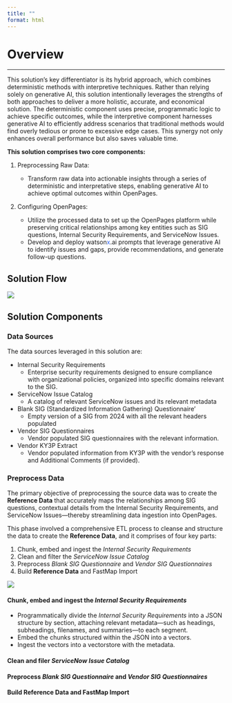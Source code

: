 ```yaml
---
title: ""
format: html
---
```


# Overview

-----
This solution’s key differentiator is its hybrid approach, which combines deterministic methods with interpretive techniques. Rather than relying solely on generative AI, this solution intentionally leverages the strengths of both approaches to deliver a more holistic, accurate, and economical solution. The deterministic component uses precise, programmatic logic to achieve specific outcomes, while the interpretive component harnesses generative AI to efficiently address scenarios that traditional methods would find overly tedious or prone to excessive edge cases. This synergy not only enhances overall performance but also saves valuable time.

**This solution comprises two core components:**
    
1. Preprocessing Raw Data:

    - Transform raw data into actionable insights through a series of deterministic and interpretative steps, enabling generative AI to achieve optimal outcomes within OpenPages.

2. Configuring OpenPages:
    
    - Utilize the processed data to set up the OpenPages platform while preserving critical relationships among key entities such as SIG questions, Internal Security Requirements, and ServiceNow Issues.
    - Develop and deploy watson<span style="color:#2c62f5;">x</span>.ai prompts that leverage generative AI to identify issues and gaps, provide recommendations, and generate follow-up questions.

## Solution Flow
![](/images/solution_flow.png)



## Solution Components

### Data Sources
The data sources leveraged in this solution are:

* Internal Security Requirements
    * Enterprise security requirements designed to ensure compliance with organizational policies, organized into specific domains relevant to the SIG.
* ServiceNow Issue Catalog
    * A catalog of relevant ServiceNow issues and its relevant metadata
* Blank SIG (Standardized Information Gathering) Questionnaire'
    * Empty version of a SIG from 2024 with all the relevant headers populated
* Vendor SIG Questionnaires
    * Vendor populated SIG questionnaires with the relevant information.
* Vendor KY3P Extract
    * Vendor populated information from KY3P with the vendor's response and Additional Comments (if provided).

### Preprocess Data

The primary objective of preprocessing the source data was to create the **Reference Data** that accurately maps the relationships among SIG questions, contextual details from the Internal Security Requirements, and ServiceNow Issues—thereby streamlining data ingestion into OpenPages.

This phase involved a comprehensive ETL process to cleanse and structure the data to create the **Reference Data**, and it comprises of four key parts:

1. Chunk, embed and ingest the *Internal Security Requirements*
2. Clean and filter the *ServiceNow Issue Catalog*
3. Preprocess *Blank SIG Questionnaire* and *Vendor SIG Questionnaires*
4. Build **Reference Data** and FastMap Import


![](/images/ISR_preprocess.png)

#### Chunk, embed and ingest the *Internal Security Requirements*

* Programmatically divide the *Internal Security Requirements* into a JSON structure by section, attaching relevant metadata—such as headings, subheadings, filenames, and summaries—to each segment.
* Embed the chunks structured within the JSON into a vectors.
* Ingest the vectors into a vectorstore with the metadata.

#### Clean and filer  *ServiceNow Issue Catalog*

#### Preprocess *Blank SIG Questionnaire* and *Vendor SIG Questionnaires*

#### Build **Reference Data** and FastMap Import






